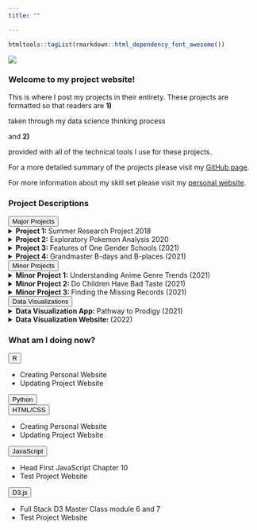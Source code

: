 ```yaml
---
title: ""

---
```


```r
htmltools::tagList(rmarkdown::html_dependency_font_awesome())
```

<div class= "main">
<div class= "article article1">
![](C:\Users\laryl\Documents\Independent-Projects-\img\IMG-0380.JPG){#img}

<div id = "square"></div>


</div>




<div class = "article article2">

<div id = "line"></div>
<div class = "section section1">

### Welcome to my project website! 
This is where I post my projects in their entirety. These projects are formatted so that readers are  <b>1)</b> <p class = "reasons"> taken through my data science thinking process</p> and <b> 2)</b> <p class = "reasons">provided with all of the technical tools I use for these projects.</p>


For a more detailed summary of the projects please visit my [GitHub page](https://github.com/larylc/Independent-Projects-).

For more information about my skill set please visit my [personal website](https://cedriclary.netlify.app/).

</div>

<div id = "line"></div>


<div class = "section section2">
### Project Descriptions 

<div id= "menu1">
<div class= "dropdown dropdown1">
<button>Major Projects</button>
<details>
<summary><b> Project 1: </b> Summer Research Project 2018 </summary>
<a href= "https://larylc.github.io/Independent-Projects-/Summer-Research-2018-Markdown.html">Investigated how movement affects forked fungus beetle social network position.</a> 
</details>
<details>
<summary><b> Project 2:</b> Exploratory Pokemon Analysis 2020 </summary>
<a href= "https://larylc.github.io/Independent-Projects-/pokemon-project-2020.html" >Explored data visualization using Pokemon gaming data.</a> 
</details>
<details>
<summary><b> Project 3: </b> Features of One Gender Schools (2021) </summary>
<a href= "https://larylc.github.io/Independent-Projects-/gendered_education_project_complete.html">Analyzed the key differences between co-ed colleges and single sex colleges.</a> 
</details>
<details>
<summary><b> Project 4: </b> Grandmaster B-days and B-places (2021) </summary>
<a href= "https://larylc.github.io/chess_bdays_bplaces/">Created original data set of chess grandmaster birth information using web-scraping tools and Wikipedia pages.</a> 
</details>

</div>

<div class= "dropdown dropdown2">
<button>Minor Projects</button>
<details>
<summary><b> Minor Project 1:</b> Understanding Anime Genre Trends (2021) </summary>
<a href= "https://loganlary.shinyapps.io/anime1_030521/?_ga=2.199251374.1633841057.1615147342-569369622.1613318148">Examined popularity of anime genres. </a> 
</details>

<details>
<summary><b> Minor Project 2: </b> Do Children Have Bad Taste (2021) </summary>
<a href= "https://larylc.github.io/Independent-Projects-/tvanalysis.html">Explored how tv show ratings differ across age categories.</a> 
</details>

<details>
<summary><b> Minor Project 3: </b> Finding the Missing Records (2021) </summary>
<a href= "https://larylc.github.io/Independent-Projects-/missing_chess_records.html">Created original data set of chess grandmaster rating histories before the year 2000.</a> 
</details>
</div>


<div class= "dropdown dropdown3">
<button>Data Visualizations</button>
<details>
<summary><b> Data Visualization App: </b> Pathway to Prodigy (2021) </summary>
<a href= "https://loganlary.shinyapps.io/prodigies_app/?_ga=2.15136438.103236738.1633010249-569369622.1613318148">Used original chess prodigy data set to create app that compares the rating trajectories of chess players over age ranges.</a> 
</details>

<details>
<summary><b> Data Visualization Website: </b>  (2022) </summary>
<a href= "https://larylc.github.io/Independent-Projects-/dreamworks_disney_pixar.html">Used IMDB and Wikipedia data to analyze differences between animation studio movies.</a> 
</details>

</div>
</div>
</div>






<div id = "line"></div>

<div class = "section section3">

### What am I doing now?
<div id= "menu2">

<div class= "dropdown dropdown4">
<button>R</button>
<ul>
  <li>Creating Personal Website</li>
  <li>Updating Project Website</li>
</ul>
</div>

<div class= "dropdown dropdown5">
<button>Python</button>
</div>

<div class= "dropdown dropdown6">
<button>HTML/CSS</button>
<ul>
  <li>Creating Personal Website</li>
  <li>Updating Project Website</li>
</ul>
</div>

<div class= "dropdown dropdown7">
<button>JavaScript</button>
<ul>
  <li>Head First JavaScript Chapter 10</li>
  <li>Test Project Website</li>
</ul>
</div>

<div class= "dropdown dropdown8">
<button>D3.js</button>
<ul>
  <li>Full Stack D3 Master Class module 6 and 7</li>
  <li>Test Project Website</li>
</ul>
</div>

</div>
</div>


</div>
</div>



